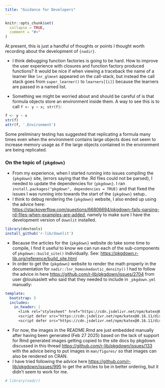 ```yaml
---
title: "Guidance for Developers"
---
```


```r
knitr::opts_chunk$set(
  collapse = TRUE,
  comment = "#>"
)
```

At present, this is just a handful of thoughts or 
points I thought worth recording about the development of 
`{nadir}`. 

  - I think debugging function factories is going to be hard. 
  How to improve the user experience with closures and function factory produced functions? 
  It would be nice if when viewing a traceback the name of a learner like `lnr_glmnet` appeared
  on the call-stack, but instead the call stack goes from `super_learner()` to 
  `learners[[i]]` because the learners are passed in a named list. 
  
  - Something we might be worried about and should be careful of is that 
  formula objects store an environment inside them. A way to see this
  is to call `f <- y ~ x; str(f)`: 

```r
f <- y ~ x
str(f)
attr(f, '.Environment')
```
  Some preliminary testing has suggested that replicating a formula many 
  times even when the environment contains large objects does not seem 
  to increase memory usage as if the large objects contained in the 
  environment are being replicated. 
  
### On the topic of `{pkgdown}` 

  - From my experience, when I started running into issues compiling the `{pkgdown}` site,
  (errors saying that the .Rd files could not be parsed), I needed to update the dependencies
  for `{pkgdown}`. I ran 
  `install.packages("pkgdown", dependencies = TRUE)` and that fixed the issues I was running
  into towards the start of the `{pkgdown}` setup.. 
  - I think to debug rendering the `{pkgdown}` website, 
  I also ended up using the advice here: <https://stackoverflow.com/questions/66806694/pkgdown-fails-parsing-rd-files-when-examples-are-added>, namely to make sure I have the development version of `downlit` installed.
  
```r
library(devtools)
install_github('r-lib/downlit')
```

  - Because the articles for the `{pkgdown}` website do take some time to compile, 
  I find it useful to know we can run each of the sub-components of `pkgdown::build_site()` 
  individually.  See: <https://pkgdown.r-lib.org/reference/build_site.html>
  - In order to get the `{pkgdown}` website to render the math properly 
  in the documentation for `nadir::lnr_homoskedastic_density()` I had to follow
  the advice in here <https://github.com/r-lib/pkgdown/issues/2704> from user 
  @louisaslett who said that they needed to include in `_pkgdown.yml` manually:

```yaml
template:
  bootstrap: 5
  includes:
    in_header: |
      <link rel="stylesheet" href="https://cdn.jsdelivr.net/npm/katex@0.16.11/dist/katex.min.css" integrity="sha384-nB0miv6/jRmo5UMMR1wu3Gz6NLsoTkbqJghGIsx//Rlm+ZU03BU6SQNC66uf4l5+" crossorigin="anonymous">
      <script defer src="https://cdn.jsdelivr.net/npm/katex@0.16.11/dist/katex.min.js" integrity="sha384-7zkQWkzuo3B5mTepMUcHkMB5jZaolc2xDwL6VFqjFALcbeS9Ggm/Yr2r3Dy4lfFg" crossorigin="anonymous"></script>
      <script defer src="https://cdn.jsdelivr.net/npm/katex@0.16.11/dist/contrib/auto-render.min.js" integrity="sha384-43gviWU0YVjaDtb/GhzOouOXtZMP/7XUzwPTstBeZFe/+rCMvRwr4yROQP43s0Xk" crossorigin="anonymous" onload="renderMathInElement(document.body);"></script>
```

  - For now, the images in the README.Rmd are just embedded manually after
  having been generated (Feb 27 2025) based on the lack of support for 
  Rmd generated images getting copied to the site docs by pkgdown discussed
  in this thread <https://github.com/r-lib/pkgdown/issues/133> with 
  the advice being to put images in `man/figures/` so that images can 
  also be rendered on CRAN.
  - I have tried following the advice here <https://github.com/r-lib/pkgdown/issues/995> to 
  get the articles to be in better ordering, but it didn't seem to work for me. 

```r
# library(nadir)
```
